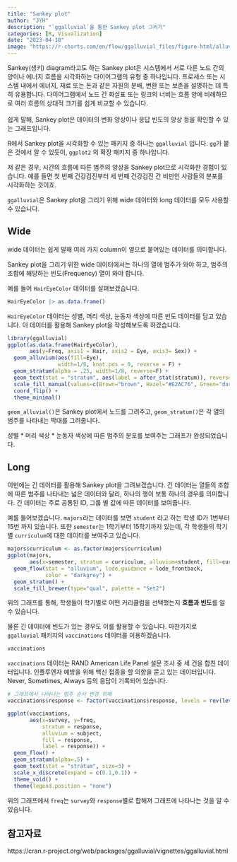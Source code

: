 ```yaml
---
title: "Sankey plot"
author: "JYH"
description: "`ggalluvial`을 통한 Sankey plot 그리기"
categories: [R, Visualization]
date: "2023-04-18"
image: "https://r-charts.com/en/flow/ggalluvial_files/figure-html/alluvial-plot.png"
---
```


Sankey(생키) diagram라고도 하는 Sankey plot은 시스템에서 서로 다른 노드 간의 양이나 에너지 흐름을 시각화하는 다이어그램의 유형 중 하나입니다. 프로세스 또는 시스템 내에서 에너지, 재료 또는 돈과 같은 자원의 분배, 변환 또는 보존을 설명하는 데 특히 유용합니다. 다이어그램에서 노드 간 화살표 또는 링크의 너비는 흐름 양에 비례하므로 여러 흐름의 상대적 크기를 쉽게 비교할 수 있습니다.\
\
쉽게 말해, Sankey plot은 데이터의 변화 양상이나 응답 빈도의 양상 등을 확인할 수 있는 그래프입니다.

R에서 Sankey plot을 시각화할 수 있는 패키지 중 하나는 `ggalluvial` 입니다. `gg`가 붙은 것에서 알 수 있듯이, `ggplot2` 의 확장 패키지 중 하나입니다.

저 같은 경우, 시간의 흐름에 따른 범주의 양상을 Sankey plot으로 시각화한 경험이 있습니다. 예를 들면 첫 번째 건강검진부터 세 번째 건강검진 간 비만인 사람들의 분포를 시각화하는 것이죠.

`ggalluvial`은 Sankey plot을 그리기 위해 wide 데이터와 long 데이터를 모두 사용할 수 있습니다.

## Wide 

wide 데이터는 쉽게 말해 여러 가지 column이 옆으로 붙어있는 데이터를 의미합니다.

Sankey plot을 그리기 위한 wide 데이터에서는 하나의 열에 범주가 와야 하고, 범주의 조합에 해당하는 빈도(Frequency) 열이 와야 합니다.

예를 들어 `HairEyeColor` 데이터를 살펴보겠습니다.

```r
HairEyeColor |> as.data.frame() 
```

`HairEyeColor` 데이터는 성별, 머리 색상, 눈동자 색상에 따른 빈도 데이터를 담고 있습니다. 이 데이터를 활용해 Sankey plot을 작성해보도록 하겠습니다.

```r
library(ggalluvial)
ggplot(as.data.frame(HairEyeColor),
       aes(y=Freq, axis1 = Hair, axis2 = Eye, axis3= Sex)) +
  geom_alluvium(aes(fill=Eye),
                width=1/8, knot.pos = 0, reverse = F) +
  geom_stratum(alpha = .25, width=1/8, reverse=F) +
  geom_text(stat = "stratum", aes(label = after_stat(stratum)), reverse=F) +
  scale_fill_manual(values=c(Brown="brown", Hazel="#E2AC76", Green="darkgreen", Blue="lightblue2")) +
  coord_flip() +
  theme_minimal()
```

`geom_alluvial()`은 Sankey plot에서 노드를 그려주고, `geom_stratum()`은 각 열의 범주를 나타내는 막대를 그려줍니다.

성별 \* 머리 색상 \* 눈동자 색상에 따른 범주의 분포를 보여주는 그래프가 완성되었습니다.

## Long

이번에는 긴 데이터를 활용해 Sankey plot을 그려보겠습니다. 긴 데이터는 열들의 조합에 따른 범주를 나타내는 넓은 데이터와 달리, 하나의 행이 보통 하나의 경우를 의미합니다. 긴 데이터는 주로 공통된 ID, 그룹 별 값에 따른 데이터를 보여줍니다.

예를 들어보겠습니다. `majors`라는 데이터를 보면 `student` 라고 하는 학생 ID가 1번부터 15번 까지 있습니다. 또한 `semester`는 1학기부터 15학기까지 있는데, 각 학생들의 학기별 `curriculum`에 대한 데이터를 보여주고 있습니다.

```r
majors$curriculum <- as.factor(majors$curriculum)
ggplot(majors,
       aes(x=semester, stratum = curriculum, alluvium=student, fill=curriculum, label = curriculum)) +
  geom_flow(stat = "alluvium", lode.guidance = lode_frontback,
            color = "darkgrey") + 
  geom_stratum() +
  scale_fill_brewer(type="qual", palette = "Set2")
```

위의 그래프를 통해, 학생들이 학기별로 어떤 커리큘럼을 선택했는지 **흐름과 빈도**를 알 수 있습니다.

물론 긴 데이터에 빈도가 있는 경우도 이를 활용할 수 있습니다. 마찬가지로 `ggalluvial` 패키지의 `vaccinations` 데이터를 이용하겠습니다.

```r
vaccinations
```

`vaccinations` 데이터는 RAND American Life Panel 설문 조사 중 세 건을 합친 데이터입니다. 인플루엔자 예방을 위해 백신 접종을 할 의향을 묻고 있는 데이터입니다. Never, Sometimes, Always 등의 응답이 기록되어 있습니다.

```r
# 그래프에서 나타나는 범주 순서 변경 위해 
vaccinations$response <- factor(vaccinations$response, levels = rev(levels(vaccinations$response)))

ggplot(vaccinations,
       aes(x=survey, y=freq,
           stratum = response, 
           alluvium = subject,
           fill = response,
           label = response)) +
  geom_flow() +
  geom_stratum(alpha=.5) +
  geom_text(stat = "stratum", size=3) +
  scale_x_discrete(expand = c(0.1,0.1)) +
  theme_void() +
  theme(legend.position = "none")
```

위의 그래프에서 `freq`는 `survey`와 `response`별로 합해져 그래프에 나타나는 것을 알 수 있습니다.

## 참고자료

https://cran.r-project.org/web/packages/ggalluvial/vignettes/ggalluvial.html
